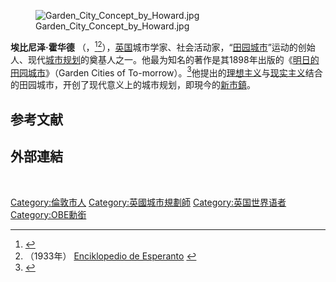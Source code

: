 {{noteTA
|1=zh-hans:霍华德; zh-hant:霍華德; zh-tw:霍華; zh-hk:侯活;
|2=zh-cn:埃比尼泽; zh-tw:伊比尼澤; zh-hk:艾賓尼沙;
}}
{{Infobox person
| 姓名     = 埃比尼泽·霍华德 <br> Ebenezer Howard
| 圖像     = Ebenezer Howard.jpg
| honorific_suffix = {{post-nominals|country=GBR|OBE|size=100%}}
| 圖像說明 = 
| 出生日期 = {{Birth date|1850|01|29|df=yes}}
| 出生地點 = {{英國}}[[倫敦市|倫敦市]]
| 逝世日期 = {{Death date and age|1928|05|01|1850|01|29|df=yes}}
| 逝世地點 = {{UK}}[[赫特福德郡|赫特福德郡]][[韋林花園市|韋林花園市]]
| 國籍     = {{英國}}
| 職業     = 城市規劃師
| 性別       = 男
| 原文名     = Ebenezer Howard
| 語系       = en
| 知名作品 = 《[[明日的田园城市|明日的田园城市]]》
}}
[[File:Garden_City_Concept_by_Howard.jpg|thumb]]

'''埃比尼泽·霍华德''' {{post-nominals|size=90%|OBE}}（{{Lang-en|Ebenezer Howard}}，{{bd|1850年|1月29日|1928年|5月1日}}<ref name="Pocket On This Day">{{cite book|title=Penguin Pocket On This Day|url=https://archive.org/details/penguinpocketont0000unse|publisher=Penguin Reference Library|isbn=0-141-02715-0|year=2006}}</ref><ref>（1933年） [http://www.freeweb.hu/eventoj/steb/gxenerala_naturscienco/enciklopedio-1/encikl-h.htm Enciklopedio de Esperanto] {{Wayback|url=http://www.freeweb.hu/eventoj/steb/gxenerala_naturscienco/enciklopedio-1/encikl-h.htm |date=20070708173101 }}</ref>），[[英国|英国]]城市学家、社会活动家，“[[田园城市|田园城市]]”运动的创始人、现代[[城市规划|城市规划]]的奠基人之一。他最为知名的著作是其1898年出版的《[[明日的田园城市|明日的田园城市]]》（Garden Cities of To-morrow）。<ref>{{cite web|url=http://scnews.newssc.org/system/2010/02/05/012572635.shtml|title=埃比尼泽·霍华德 《明日的田园城市》|publisher=四川新闻|accessdate=2010-02-19|archive-date=2016-03-05|archive-url=https://web.archive.org/web/20160305094725/http://scnews.newssc.org/system/2010/02/05/012572635.shtml|dead-url=no}}</ref>他提出的[[理想主义|理想主义]]与[[现实主义|现实主义]]结合的田园城市，开创了现代意义上的城市规划，即現今的[[新市鎮|新市鎮]]。

== 参考文献 ==
{{Reflist}}

== 外部連結 ==
{{commonscat-inline|Ebenezer Howard}}

<br>
{{英國人物小作品}}

{{城市与区域规划}}
{{Authority control}}

{{DEFAULTSORT:Howard, Ebenezer}}
[[Category:倫敦市人|Category:倫敦市人]]
[[Category:英國城市規劃師|Category:英國城市規劃師]]
[[Category:英国世界语者|Category:英国世界语者]]
[[Category:OBE勳銜|Category:OBE勳銜]]